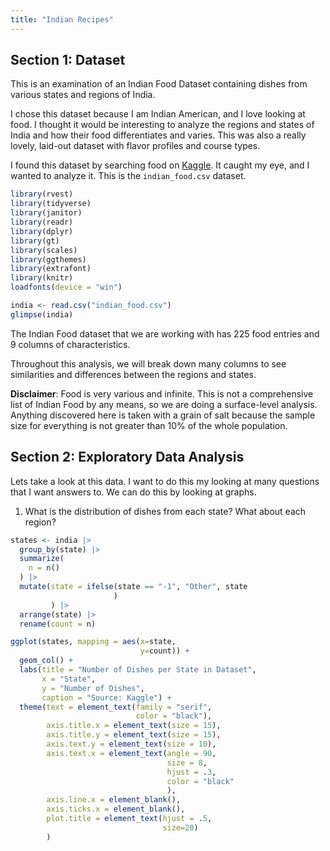```yaml
---
title: "Indian Recipes"
---
```


## Section 1: Dataset

This is an examination of an Indian Food Dataset containing dishes from various states and regions of India.

I chose this dataset because I am Indian American, and I love looking at food. I thought it would be interesting to analyze the regions and states of India and how their food differentiates and varies. This was also a really lovely, laid-out dataset with flavor profiles and course types.

I found this dataset by searching food on [Kaggle](https://www.kaggle.com/datasets/nehaprabhavalkar/indian-food-101/datandefined). It caught my eye, and I wanted to analyze it. This is the `indian_food.csv` dataset.

```r
library(rvest)
library(tidyverse)
library(janitor)
library(readr)
library(dplyr)
library(gt)
library(scales)
library(ggthemes)
library(extrafont)
library(knitr)
loadfonts(device = "win")
```

```r
india <- read.csv("indian_food.csv")
glimpse(india)
```

The Indian Food dataset that we are working with has 225 food entries and 9 columns of characteristics.

Throughout this analysis, we will break down many columns to see similarities and differences between the regions and states.

**Disclaimer**: Food is very various and infinite. This is not a comprehensive list of Indian Food by any means, so we are doing a surface-level analysis. Anything discovered here is taken with a grain of salt because the sample size for everything is not greater than 10% of the whole population.

## Section 2: Exploratory Data Analysis

Lets take a look at this data. I want to do this my looking at many questions that I want answers to. We can do this by looking at graphs.

1.  What is the distribution of dishes from each state? What about each region?

```r
states <- india |> 
  group_by(state) |> 
  summarize(
    n = n()
  ) |> 
  mutate(state = ifelse(state == "-1", "Other", state
                       )
         ) |> 
  arrange(state) |> 
  rename(count = n)
```

```r
ggplot(states, mapping = aes(x=state, 
                             y=count)) +
  geom_col() +
  labs(title = "Number of Dishes per State in Dataset",
       x = "State",
       y = "Number of Dishes",
       caption = "Source: Kaggle") +
  theme(text = element_text(family = "serif",
                            color = "black"),
        axis.title.x = element_text(size = 15),
        axis.title.y = element_text(size = 15),
        axis.text.y = element_text(size = 10),
        axis.text.x = element_text(angle = 90,
                                   size = 8,
                                   hjust = .3,
                                   color = "black"
                                   ),
        axis.line.x = element_blank(),
        axis.ticks.x = element_blank(),
        plot.title = element_text(hjust = .5, 
                                  size=20)
        )
```
